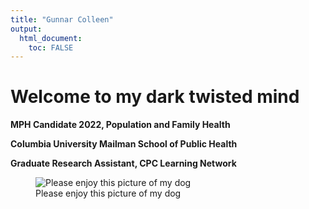 ```yaml
---
title: "Gunnar Colleen"
output:
  html_document:
    toc: FALSE
---
```

# Welcome to my dark twisted mind


**MPH Candidate 2022, Population and Family Health**

**Columbia University Mailman School of Public Health**

**Graduate Research Assistant, CPC Learning Network**

![Please enjoy this picture of my dog](gertie.jpg)

